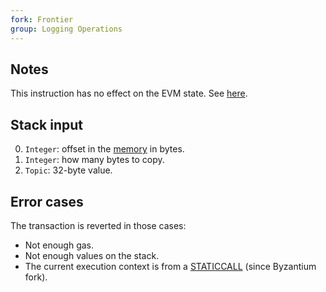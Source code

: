 ```yaml
---
fork: Frontier
group: Logging Operations
---
```


## Notes

This instruction has no effect on the EVM state. See [here](https://ethereum.org/en/developers/docs/smart-contracts/anatomy/#events-and-logs).

## Stack input

0. `Integer`: offset in the [memory](/about) in bytes.
1. `Integer`: how many bytes to copy.
2. `Topic`: 32-byte value.

## Error cases

The transaction is reverted in those cases:
- Not enough gas.
- Not enough values on the stack.
- The current execution context is from a [STATICCALL](/#FA) (since Byzantium fork).
